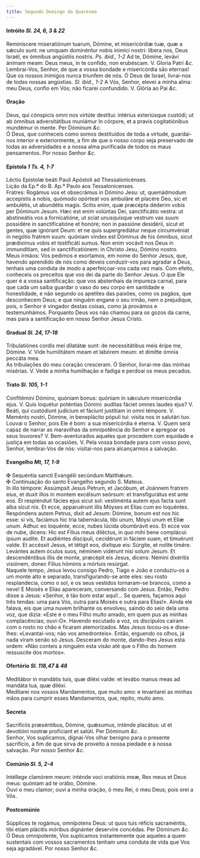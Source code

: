 ```yaml
---
title: Segundo Domingo da Quaresma
---
```



<h4 class="text-center">Intróito <em>Sl. 24, 6, 3 & 22</em></h4>
<div class="container-fluid">
<div class="row">
<div class="col-6 dropcaps text-justify">
Reminíscere miseratiónum tuarum, Dómine, et misericórdiæ tuæ, quæ a sǽculo sunt: ne umquam dominéntur nobis inimíci nostri: líbera nos, Deus Israël, ex ómnibus angústiis nostris. <em>Ps. ibid., 1-2</em> Ad te, Dómine, levávi ánimam meam: Deus meus, in te confído, non erubéscam.
V. Gloria Patri <em>&c.</em>
</div>
<div class="col-6 dropcaps text-justify">
Lembrai-Vos, Senhor, de que a vossa bondade e misericórdia são eternas! Que os nossos inimigos nunca triunfem de nós. Ó Deus de Israel, livrai-nos de todas nossas angústias. <em>Sl. ibid., 1-2</em> A Vós, Senhor, elevei a minha alma: meu Deus, confio em Vós; não ficarei confundido.
V. Glória ao Pai <em>&c.</em>
</div>
</div>
</div>

<h4 class="text-center">Oração</h4>
<div class="container-fluid">
<div class="row">
<div class="col-6 dropcaps text-justify">
Deus, qui cónspicis omni nos virtúte destítui: intérius exteriúsque custódi; ut ab ómnibus adversitátibus muniámur In córpore, et a pravis cogitatiónibus mundémur in mente. Per Dóminum <em>&c.</em>
</div>
<div class="col-6 dropcaps text-justify">
Ó Deus, que conheceis como somos destituídos de toda a virtude, guardai-nos interior e exteriormente, a fim de que o nosso corpo seja preservado de todas as adversidades e a nossa alma purificada de todos os maus pensamentos. Por nosso Senhor <em>&c.</em>
</div>
</div>
</div>

<h4 class="text-center">Epístola <em>1 Ts. 4, 1-7</em></h4>
<div class="container-fluid">
<div class="row">
<div class="col-6 text-justify">
Léctio Epístolæ beáti Pauli Apóstoli ad Thessalonicénses.
</div>
<div class="col-6 text-justify">
Lição da Ep.ª do B. Ap.º Paulo aos Tessalonicenses.
</div>
<div class="col-6 dropcaps text-justify">
Fratres: Rogámus vos et obsecrámus in Dómino Jesu: ut, quemádmodum accepístis a nobis, quómodo opórteat vos ambuláre et placére Deo, sic et ambulétis, ut abundétis magis. Scitis enim, quæ præcépta déderim vobis per Dóminum Jesum. Hæc est enim volúntas Dei, sanctificátio vestra: ut abstineátis vos a fornicatióne, ut sciat unusquísque vestrum vas suum possidére in sanctifícatióne et honóre; non in passióne desidérii, sicut et gentes, quæ ignórant Deum: et ne quis supergrediátur neque circumvéniat in negótio fratrem suum: quóniam vindex est Dóminus de his ómnibus, sicut prædíximus vobis et testificáti sumus. Non enim vocávit nos Deus in immundítiam, sed in sanctificatiónem: in Christo Jesu, Dómino nostro.
</div>
<div class="col-6 dropcaps text-justify">
Meus irmãos: Vos pedimos e exortamos, em nome do Senhor Jesus, que, havendo aprendido de nós como deveis conduzir-vos para agradar a Deus, tenhais uma conduta de modo a aperfeiçoar-vos cada vez mais. Com efeito, conheceis os preceitos que vos dei da parte do Senhor Jesus. O que Ele quer é a vossa santificação: que vos abstenhais da impureza carnal, para que cada um saiba guardar o vaso do seu corpo em santidade e honestidade, e não segundo os apetites das paixões, como os pagãos, que desconhecem Deus; e que ninguém engane o seu irmão, nem o prejudique, pois, o Senhor é vingador destas coisas, como já provámos e testemunhámos. Porquanto Deus vos não chamou para os gozos da carne, mas para a santificação em nosso Senhor Jesus Cristo.
</div>
</div>
</div>

<h4 class="text-center">Gradual <em>Sl. 24, 17-18</em></h4>
<div class="container-fluid">
<div class="row">
<div class="col-6 dropcaps text-justify">
Tribulatiónes cordis mei dilatátæ sunt: de necessitátibus meis éripe me, Dómine. V. Vide humilitátem meam et labórem meum: et dimítte ómnia peccáta mea.
</div>
<div class="col-6 dropcaps text-justify">
As tribulações do meu coração cresceram. Ó Senhor, livrai-me das minhas misérias. V. Vede a minha humilhação e fadiga e perdoai os meus pecados.
</div>
</div>
</div>

<h4 class="text-center">Trato <em>Sl. 105, 1-1</em></h4>
<div class="container-fluid">
<div class="row">
<div class="col-6 dropcaps text-justify">
Confitémini Dómino, quóniam bonus: quóniam in sǽculum misericórdia ejus. V. Quis loquétur poténtias Dómini: audítas fáciet omnes laudes ejus? V. Beáti, qui custódiunt judícium et fáciunt justítiam in omni témpore. V. Meménto nostri, Dómine, in beneplácito pópuli tui: vísita nos in salutári tuo.
</div>
<div class="col-6 dropcaps text-justify">
Louvai o Senhor, pois Ele é bom: a sua misericórdia é eterna. V. Quem será capaz de narrar as maravilhas da omnipotência do Senhor e apregoar os seus louvores? V. Bem-aventurados aqueles que procedem com equidade e justiça em todas as ocasiões. V. Pela vossa bondade para com vosso povo, Senhor, lembrai-Vos de nós: visitai-nos para alcançarmos a salvação.
</div>
</div>
</div>

<h4 class="text-center">Evangelho <em>Mt, 17, 1-9</em></h4>
<div class="container-fluid">
<div class="row">
<div class="col-6 text-justify">
<span class="text-danger">&#10016;</span> Sequéntia sancti Evangélii secúndum Matthǽum.
</div>
<div class="col-6 text-justify">
<span class="text-danger">&#10016;</span> Continuação do santo Evangelho segundo S. Mateus.
</div>
<div class="col-6 dropcaps text-justify">
In illo témpore: Assúmpsit Jesus Petrum, et Jacóbum, et Joánnem fratrem eius, et duxit illos in montem excélsum seórsum: et transfigurátus est ante eos. Et resplénduit fácies ejus sicut sol: vestiménta autem ejus facta sunt alba sicut nix. Et ecce, apparuérunt illis Móyses et Elías cum eo loquéntes. Respóndens autem Petrus, dixit ad Jesum: Dómine, bonum est nos hic esse: si vis, faciámus hic tria tabernácula, tibi unum, Móysi unum et Elíæ unum. Adhuc eo loquénte, ecce, nubes lúcida obumbrávit eos. Et ecce vox de nube, dicens: Hic est Fílius meus diléctus, in quo mihi bene complácui: ipsum audíte. Et audiéntes discípuli, cecidérunt in fáciem suam, et timuérunt valde. Et accéssit Jesus, et tétigit eos, dixítque eis: Súrgite, et nolíte timére. Levántes autem óculos suos, néminem vidérunt nisi solum Jesum. Et descendéntibus illis de monte, præcépit eis Jesus, dicens: Némini dixéritis visiónem, donec Fílius hóminis a mórtuis resúrgat.
</div>
<div class="col-6 dropcaps text-justify">
Naquele tempo, Jesus levou consigo Pedro, Tiago e João e conduziu-os a um monte alto e separado, transfigurando-se ante eles: seu rosto resplandecia, como o sol, e os seus vestidos tornaram-se brancos, como a neve! E Moisés e Elias apareceram, conversando com Jesus. Então, Pedro disse a Jesus: «Senhor, é tão bom estar aqui!... Se quereis, façamos aqui três tendas: uma para Vós, outra para Moisés e outra para Elias!». Ainda ele falava, eis que uma nuvem brilhante os envolveu, saindo do seio dela uma voz, que dizia: «Este é o meu Filho muito amado, em quem pus as minhas complacências; ouvi-O». Havendo escutado a voz, os discípulos caíram com o rosto no chão e ficaram atemorizados. Mas Jesus tocou-os e disse-lhes: «Levantai-vos; não vos amedronteis». Então, erguendo os olhos, já nada viram senão só Jesus. Desceram do monte, dando-lhes Jesus esta ordem: «Não conteis a ninguém esta visão até que o Filho do homem ressuscite dos mortos».
</div>
</div>
</div>

<h4 class="text-center">Ofertório <em>Sl. 118,47 & 48</em></h4>
<div class="container-fluid">
<div class="row">
<div class="col-6 dropcaps text-justify">
Meditábor in mandátis tuis, quæ diléxi valde: et levábo manus meas ad mandáta tua, quæ diléxi.
</div>
<div class="col-6 dropcaps text-justify">
Meditarei nos vossos Mandamentos, que muito amo: e levantarei as minhas mãos para cumprir esses Mandamentos, que, repito, muito amo.
</div>
</div>
</div>

<h4 class="text-center">Secreta</h4>
<div class="container-fluid">
<div class="row">
<div class="col-6 dropcaps text-justify">
Sacrifíciis præséntibus, Dómine, quǽsumus, inténde placátus: ut et devotióni nostræ profíciant et salúti. Per Dóminum <em>&c.</em>
</div>
<div class="col-6 dropcaps text-justify">
Senhor, Vos suplicamos, dignai-Vos olhar benigno para o presente sacrifício, a fim de que sirva de proveito à nossa piedade e à nossa salvação. Por nosso Senhor <em>&c.</em>
</div>
</div>
</div>

<h4 class="text-center">Comúnio <em>Sl. 5, 2-4</em></h4>
<div class="container-fluid">
<div class="row">
<div class="col-6 dropcaps text-justify">
Intéllege clamórem meum: inténde voci oratiónis meæ, Rex meus et Deus meus: quóniam ad te orábo, Dómine.
</div>
<div class="col-6 dropcaps text-justify">
Ouvi o meu clamor; ouvi a minha oração, ó meu Rei, ó meu Deus; pois orei a Vós.
</div>
</div>
</div>

<h4 class="text-center">Postcomúnio</h4>
<div class="container-fluid">
<div class="row">
<div class="col-6 dropcaps text-justify">
Súpplices te rogámus, omnípotens Deus: ut quos tuis réficis sacraméntis, tibi etiam plácitis móribus dignánter deservíre concédas. Per Dóminum <em>&c.</em>
</div>
<div class="col-6 dropcaps text-justify">
Ó Deus omnipotente, Vos suplicamos instantemente que aqueles a quem sustentais com vossos sacramentos tenham uma conduta de vida que Vos seja agradável. Por nosso Senhor <em>&c.</em>
</div>
</div>
</div>